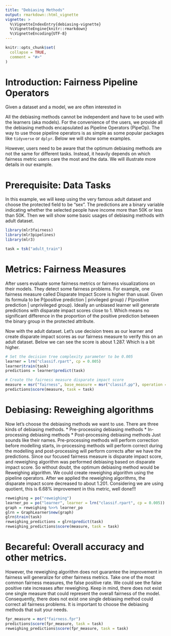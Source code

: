 ```yaml
---
title: "Debiasing Methods"
output: rmarkdown::html_vignette
vignette: >
  %\VignetteIndexEntry{debiasing-vignette}
  %\VignetteEngine{knitr::rmarkdown}
  %\VignetteEncoding{UTF-8}
---
```


```r
knitr::opts_chunk$set(
  collapse = TRUE,
  comment = "#>"
)
```

# Introduction: Fairness Pipeline Operators

Given a dataset and a model, we are often interested in

All the debiasing methods cannot be independent and have to be used with the learners (aka models). For the convenience of the users, we provide all the debiasing methods encapsulated as Pipeline Operators (PipeOp). The way to use those pipeline operators is as simple as some popular packages like `tidyverse` or `dplyr`. Below we will show some examples.

However, users need to be aware that the optimum debiasing methods are not the same for different tasks. Instead, it heavily depends on which fairness metric users care the most and the data. We will illustrate more details in our example.

# Prerequisite: Data Tasks
In this example, we will keep using the very famous adult dataset and choose the protected field to be “sex”. The predictions are a binary variable indicating whether the selected people have income more than 50K or less than 50K. Then we will show some basic usages of debiasing methods with adult dataset.

```r
library(mlr3fairness)
library(mlr3pipelines)
library(mlr3)

task = tsk("adult_train")
```


# Metrics: Fairness Measures
After users evaluate some fairness metrics or fairness visualizations on their models. They detect some fairness problems. For example, one fairness measure called Disparate Impact Score is higher than usual. Given its formula to be P(positive prediction | privileged group) / P(positive prediction | unprivileged group). Ideally an unbiased learner will generate predictions with disparate impact scores close to 1. Which means no significant difference in the proportion of the positive prediction between the binary group in the protected attribute.

Now with the adult dataset. Let's use decision trees as our learner and create disparate impact scores as our fairness measure to verify this on an adult dataset. Below we can see the score is about 1.287. Which is a bit higher.
```r
# Set the decision tree complexity parameter to be 0.005
learner = lrn("classif.rpart", cp = 0.005)
learner$train(task)
predictions = learner$predict(task)

# Create the fairness measure disparate impact score
measure = msr("fairness", base_measure = msr("classif.pp"), operation = "groupwise_quotient")
predictions$score(measure, task = task)
```

# Debiasing: Reweighing algorithms

Now let's choose the debiasing methods we want to use. There are three kinds of debiasing methods.
* Pre-processing debiasing methods
* In-processing debiasing methods
* Post-processing debiasing methods
Just sounds like their names. Pre-processing methods will perform correction before modelling starts, in-processing methods will perform correct during the modelling and post-processing will perform corrects after we have the predictions. Since our focused fairness measure is disparate impact score, and reweighing algorithm was performed debiasing based on disparate impact score. So without doubt, the optimum debiasing method would be Reweighing algorithm.
We could create reweighing algorithm using the pipeline operators. After we applied the reweighing algorithms, the disparate impact score decreased to about 1.201. Considering we are using quotient, this is 6.68% improvement in this metric, well done!!!

```r
reweighing = po("reweighing")
learner_po = po("learner", learner = lrn("classif.rpart", cp = 0.005))
graph = reweighing %>>% learner_po
glrn = GraphLearner$new(graph)
glrn$train(task)
reweighing_predictions = glrn$predict(task)
reweighing_predictions$score(measure, task = task)
```

# Becareful: Overall accuracy and other metrics.

However, the reweighing algorithm does not guarantee the improvement in fairness will generalize for other fairness metrics. Take one of the most common fairness measures, the false positive rate. We could see the false positive rate increases after reweighing. Keep in mind, there does not exist one single measure that could represent the overall fairness of the model. Consequently, there does not exist one single debiasing method could correct all fairness problems. It is important to choose the debiasing methods that suit your needs.

```r
fpr_measure = msr("fairness.fpr")
predictions$score(fpr_measure, task = task)
reweighing_predictions$score(fpr_measure, task = task)
```

